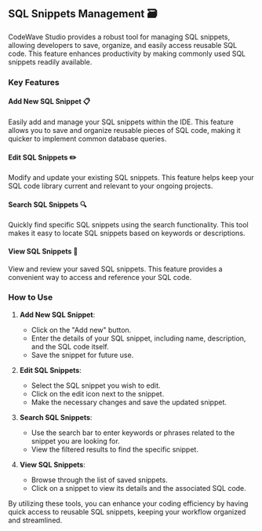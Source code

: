 ## SQL Snippets Management 🗃️

CodeWave Studio provides a robust tool for managing SQL snippets, allowing developers to save, organize, and easily access reusable SQL code. This feature enhances productivity by making commonly used SQL snippets readily available.

### Key Features

#### Add New SQL Snippet 📋

Easily add and manage your SQL snippets within the IDE. This feature allows you to save and organize reusable pieces of SQL code, making it quicker to implement common database queries.

#### Edit SQL Snippets ✏️

Modify and update your existing SQL snippets. This feature helps keep your SQL code library current and relevant to your ongoing projects.

#### Search SQL Snippets 🔍

Quickly find specific SQL snippets using the search functionality. This tool makes it easy to locate SQL snippets based on keywords or descriptions.

#### View SQL Snippets 👀

View and review your saved SQL snippets. This feature provides a convenient way to access and reference your SQL code.

### How to Use

1. **Add New SQL Snippet**:

   - Click on the "Add new" button.
   - Enter the details of your SQL snippet, including name, description, and the SQL code itself.
   - Save the snippet for future use.

2. **Edit SQL Snippets**:

   - Select the SQL snippet you wish to edit.
   - Click on the edit icon next to the snippet.
   - Make the necessary changes and save the updated snippet.

3. **Search SQL Snippets**:

   - Use the search bar to enter keywords or phrases related to the snippet you are looking for.
   - View the filtered results to find the specific snippet.

4. **View SQL Snippets**:

   - Browse through the list of saved snippets.
   - Click on a snippet to view its details and the associated SQL code.

By utilizing these tools, you can enhance your coding efficiency by having quick access to reusable SQL snippets, keeping your workflow organized and streamlined.
